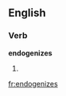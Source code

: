 ==English==

===Verb===
'''endogenizes'''

# {{third-person singular of|[[endogenize]]}}

[[fr:endogenizes]]